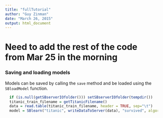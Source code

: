 ```yaml
---
title: "fullTutorial"
author: "Guy Zinman"
date: "March 26, 2015"
output: html_document
---
```


# Need to add the rest of the code from Mar 25 in the morning

### Saving and loading models
 
Models can be saved by calling the `save` method and be loaded using the `SBloadModel` function.
```r
  if (is.null(getSBserverIOfolder())) setSBserverIOfolder(tempdir())
  titanic_train_filename = getTitanicFilename()
  data = read.table(titanic_train_filename, header = TRUE, sep="\t")
  model = SBlearn("titanic", writeDataToServer(data), "survived", algorithmsWhiteList = list("RRandomForest"), runBlocking = FALSE)  
```
